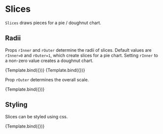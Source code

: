 
# Slices

<Meta title="Addons/Polar/Pie/Slices" />


`Slices` draws pieces for a pie / doughnut chart.

<ArgsTable of={Slices} />

## Radii

Props `rInner` and `rOuter` determine the radii of slices.
Default values are `rInner=0` and `rOuter=1`, which create slices for a pie chart.
Setting `rInner` to a non-zero value creates a doughnut chart.

<Canvas>
    <Story
        name="pie"
        args={{
            rInner: 0,
            rOuter: 1,
        }}
        component={Slices}
        decorators={[ChartPieDecorator]}
    >
        {Template.bind({})}
    </Story>
    <Story
        name="doughnut"
        args={{
            rInner: 0.6,
            rOuter: 1,
        }}
        component={Slices}
        decorators={[ChartPieDecorator]}
    >
        {Template.bind({})}
    </Story>
</Canvas>

Prop `rOuter` determines the overall scale.

<Canvas>
    <Story
        name="scaled"
        args={{
            rInner: 0.4,
            rOuter: 0.6,
        }}
        component={Slices}
        decorators={[ChartPieDecorator]}
    >
        {Template.bind({})}
    </Story>
</Canvas>

## Styling

Slices can be styled using css.

<Canvas>
    <Story
        name="styled"
        args={{ style: { strokeWidth: 2, stroke: '#222', fillOpacity: 0.7 } }}
        component={Slices}
        decorators={[ChartPieDecorator]}
    >
        {Template.bind({})}
    </Story>
</Canvas>
